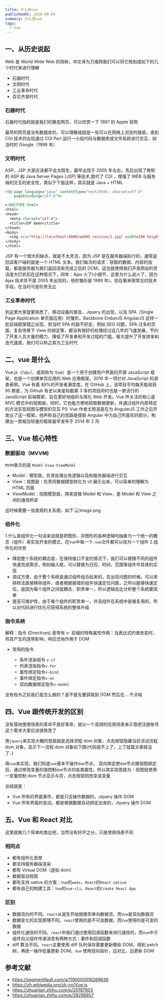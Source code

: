 ```yaml
---
title: 什么是vue
publishedAt: 2018-09-04
summary: 什么是vue
tags:
  - Vue
---
```


## 一、从历史说起

Web 是 World Wide Web 的简称，中文译为万维网我们可以将它规划成如下的几个时代来进行理解

- 石器时代
- 文明时代
- 工业革命时代
- 百花齐放时代

### 石器时代

石器时代指的就是我们的静态网页，可以欣赏一下 1997 的 Apple 官网

最早的网页是没有数据库的，可以理解成就是一张可以在网络上浏览的报纸，直到 CGI 技术的出现通过 CGI Perl 运行一小段代码与数据库或文件系统进行交互，如当时的 Google（1998 年）

### 文明时代

ASP，JSP 大家应该都不会太陌生，最早出现于 2005 年左右，先后出现了微软的 ASP 和 Java Server Pages \[JSP\] 等技术,取代了 CGI ，增强了 WEB 与服务端的交互的安全性，类似于下面这样，其实就是 Java + HTML

```jsp
<%@ page language="java" contentType="text/html; charset=utf-8"
    pageEncoding="utf-8"%>

<!DOCTYPE html>
<html>
<head>
  <meta charset="utf-8">
  <title>JSP demo</title>
</head>
<body>
  <img src="http://localhost:8080/web05_session/1.jpg" width=200 height=100 />
</body>
</html>
```

JSP 有一个很大的缺点，就是不太灵活，因为 JSP 是在服务器端执行的，通常返回该客户端的就是一个 HTML 文本。我们每次的请求：获取的数据、内容的加载，都是服务器为我们返回渲染完成之后的 DOM，这也就使得我们开发网站的灵活度大打折扣在这种情况下，同年：Ajax 火了\(小细节，这里为什么说火了，因为 Ajax 技术并不是 2005 年出现的，他的雏形是 1999 年\)，现在看来很常见的技术手段，在当时可是珍贵无比

### 工业革命时代

到这里大家就更熟悉了，移动设备的普及，Jquery 的出现，以及 SPA（Single Page Application 单页面应用）的雏形，Backbone EmberJS AngularJS 这样一批前端框架随之出现，但当时 SPA 的路不好走，例如 SEO 问题，SPA 过多的页面、复杂场景下 View 的绑定等，都没有很好的处理经过这几年的飞速发展，节约了开发人员大量的精力、降低了开发者和开发过程的门槛，极大提升了开发效率和迭代速度，我们可以称之其为工业时代

## 二、vue 是什么

Vue.js（/vjuː/，或简称为 Vue）是一个用于创建用户界面的开源 JavaScript 框架，也是一个创建单页应用的 Web 应用框架。2016 年一项针对 JavaScript 的调查表明，Vue 有着 89\%的开发者满意度。在 GitHub 上，该项目平均每天能收获 95 颗星，为 Github 有史以来星标数第 3 多的项目同时也是一款流行的 JavaScript 前端框架，旨在更好地组织与简化 Web 开发。Vue 所关注的核心是 MVC 模式中的视图层，同时，它也能方便地获取数据更新，并通过组件内部特定的方法实现视图与模型的交互 PS: Vue 作者尤雨溪是在为 AngularJS 工作之后开发出了这一框架。他声称自己的思路是提取 Angular 中为自己所喜欢的部分，构建出一款相当轻量的框架最早发布于 2014 年 2 月

## 三、Vue 核心特性

### 数据驱动（MVVM\)

`MVVM`表示的是 `Model-View-ViewModel`

- Model：模型层，负责处理业务逻辑以及和服务器端进行交互
- View：视图层：负责将数据模型转化为 UI 展示出来，可以简单的理解为 HTML 页面
- ViewModel：视图模型层，用来连接 Model 和 View，是 Model 和 View 之间的通信桥梁

这时候需要一张直观的关系图，如下
![image.png](https://static.vue-js.com/4402c560-3ac6-11eb-85f6-6fac77c0c9b3.png)

### 组件化

1.什么是组件化一句话来说就是把图形、非图形的各种逻辑均抽象为一个统一的概念（组件）来实现开发的模式，在`Vue`中每一个`.vue`文件都可以视为一个组件 2.组件化的优势

- 降低整个系统的耦合度，在保持接口不变的情况下，我们可以替换不同的组件快速完成需求，例如输入框，可以替换为日历、时间、范围等组件作具体的实现
- 调试方便，由于整个系统是通过组件组合起来的，在出现问题的时候，可以用排除法直接移除组件，或者根据报错的组件快速定位问题，之所以能够快速定位，是因为每个组件之间低耦合，职责单一，所以逻辑会比分析整个系统要简单
- 提高可维护性，由于每个组件的职责单一，并且组件在系统中是被复用的，所以对代码进行优化可获得系统的整体升级

### 指令系统

解释：指令 \(Directives\) 是带有 v- 前缀的特殊属性作用：当表达式的值改变时，将其产生的连带影响，响应式地作用于 DOM

- 常用的指令

  - 条件渲染指令 `v-if`
  - 列表渲染指令`v-for`
  - 属性绑定指令`v-bind`
  - 事件绑定指令`v-on`
  - 双向数据绑定指令`v-model`

没有指令之前我们是怎么做的？是不是先要获取到 DOM 然后在....干点啥

## 四、Vue 跟传统开发的区别

没有落地使用场景的革命不是好革命，就以一个高频的应用场景来示意吧注册账号这个需求大家应该很熟悉了

用`jquery`来实现大概的思路就是选择流程 dom 对象，点击按钮隐藏当前活动流程 dom 对象，显示下一流程 dom 对象如下图\(代码就不上了，上了就篇文章就没了..\)

用`vue`来实现，我们知道`vue`基本不操作`dom`节点， 双向绑定使`dom`节点跟视图绑定后，通过修改变量的值控制`dom`节点的各类属性。所以其实现思路为：视图层使用一变量控制 dom 节点显示与否，点击按钮则改变该变量

总结就是：

- Vue 所有的界面事件，都是只去操作数据的，Jquery 操作 DOM
- Vue 所有界面的变动，都是根据数据自动绑定出来的，Jquery 操作 DOM

## 五、Vue 和 React 对比

这里就做几个简单的类比吧，当然没有好坏之分，只是使用场景不同

### 相同点

- 都有组件化思想
- 都支持服务器端渲染
- 都有 Virtual DOM（虚拟 dom）
- 数据驱动视图
- 都有支持 native 的方案：`Vue`的`weex`、`React`的`React native`
- 都有自己的构建工具：`Vue`的`vue-cli`、`React`的`Create React App`

### 区别

- 数据流向的不同。`react`从诞生开始就推崇单向数据流，而`Vue`是双向数据流
- 数据变化的实现原理不同。`react`使用的是不可变数据，而`Vue`使用的是可变的数据
- 组件化通信的不同。`react`中我们通过使用回调函数来进行通信的，而`Vue`中子组件向父组件传递消息有两种方式：事件和回调函数
- diff 算法不同。`react`主要使用 diff 队列保存需要更新哪些 DOM，得到 patch 树，再统一操作批量更新 DOM。`Vue` 使用双向指针，边对比，边更新 DOM

## 参考文献

- https://segmentfault.com/a/1190000016269636
- https://zh.wikipedia.org/zh-cn/Vue.js
- https://zhuanlan.zhihu.com/p/20197803
- https://zhuanlan.zhihu.com/p/38296857
